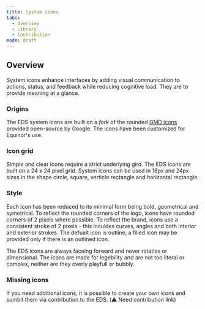 ```yaml
---
title: System icons
tabs:
  - Overview
  - Library
  - Contribution
mode: draft
---
```



## Overview

System icons enhance interfaces by adding visual communication to actions, status, and feedback while reducing cognitive load. They are to provide meaning at a glance. 


### Origins 
The EDS system icons are built on a _fork_ of the rounded [GMD icons](https://material.io/tools/icons/?style=round) provided open-source by Google. The icons have been customized for Equinor's use. 


### Icon grid

Simple and clear icons require a strict underlying gird. The EDS icons are built on a 24 x 24 pixel grid. System icons can be used in 16px and 24px sizes in the shape circle, square, verticle rectangle and horizontal rectangle. 


### Style 

Each icon has been reduced to its minimal form being bold, geometrical and symetrical. To reflect the rounded corners of the logo, icons have rounded corners of 2 pixels where possible. To reflect the brand, icons use a consistent stroke of 2 pixels - this inculdes curves, angles and both interior and exterior strokes. The defualt icon is outline, a filled icon may be provided only if there is an outlined icon.

The EDS icons are always faceing forward and never rotaties or dimensional. The icons are made for legebility and are not too literal or complex, neither are they overly playfull or bubbly. 


### Missing icons

If you need additional icons, it is possible to create your own icons and sumbit them via contribution to the EDS. (:warning: Need contribution link)
